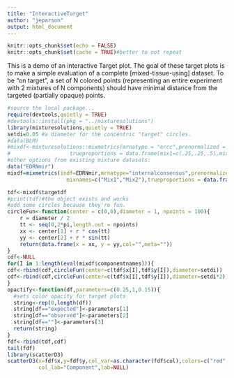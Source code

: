 ```yaml
---
title: "InteractiveTarget"
author: "jeparson"
output: html_document
---
```

```r
knitr::opts_chunk$set(echo = FALSE)
knitr::opts_chunk$set(cache = TRUE)#better to not repeat
```
This is a demo of an interactive Target plot.  The goal of these target plots is to make a simple evaluation of a complete [mixed-tissue-using] dataset.
To be "on target", a set of N colored points (representing an entire experiment with 2 mixtures of N components) should have minimal distance from the targeted (partially opaque) points.
```r
#source the local package...
require(devtools,quietly = TRUE)
#devtools::install(pkg = "../mixturesolutions")
library(mixturesolutions,quietly = TRUE)
setdi=0.05 #a diameter for the concentric "target" circles.
#data(BLM)
#mixdf<-mixturesolutions::mixmetrics(mrnatype = "ercc",prenormalized = TRUE,modeltype = "twomix",indf = BLM,
#                   trueproportions = data.frame(mix1=c(.25,.25,.5),mix2=c(.25,.5,.25)),componentnames=c("bep","lep","mep"),mixnames=c("a1","a2"))
#other options from existing mixture datasets:
data("EDRNmir")
mixdf=mixmetrics(indf=EDRNmir,mrnatype="internalconsensus",prenormalized=FALSE,modeltype="twomix",componentnames=c("Brain","Liver","Placenta"),
                   mixnames=c("Mix1","Mix2"),trueproportions = data.frame(mix1=c(.25,.25,.5),mix2=c(.5,.25,.25)))

tdf<-mixdf$targetdf
#print(tdf)#the object exists and works
#add some circles because they're fun.
circleFun<-function(center = c(0,0),diameter = 1, npoints = 100){
    r = diameter / 2
    tt <- seq(0,2*pi,length.out = npoints)
    xx <- center[1] + r * cos(tt)
    yy <- center[2] + r * sin(tt)
    return(data.frame(x = xx, y = yy,col="",meta=""))
}
cdf<-NULL
for(I in 1:length(eval(mixdf$componentnames))){
cdf<-rbind(cdf,circleFun(center=c(tdf$x[I],tdf$y[I]),diameter=setdi))
cdf<-rbind(cdf,circleFun(center=c(tdf$x[I],tdf$y[I]),diameter=setdi*2))
}
opactify<-function(df,parameters=c(0.25,1,0.15)){
  #sets color opacity for target plots
  string<-rep(0,length(df))
  string[df=="expected"]<-parameters[1]
  string[df=="observed"]<-parameters[2]
  string[df==""]<-parameters[3]
  return(string)
}
fdf<-rbind(tdf,cdf)
tail(fdf)
library(scatterD3)
scatterD3(x=fdf$x,y=fdf$y,col_var=as.character(fdf$col),colors=c("red","blue","green","grey"),point_opacity=opactify(fdf$meta),fixed=TRUE,
          col_lab="Component",lab=NULL)

```

